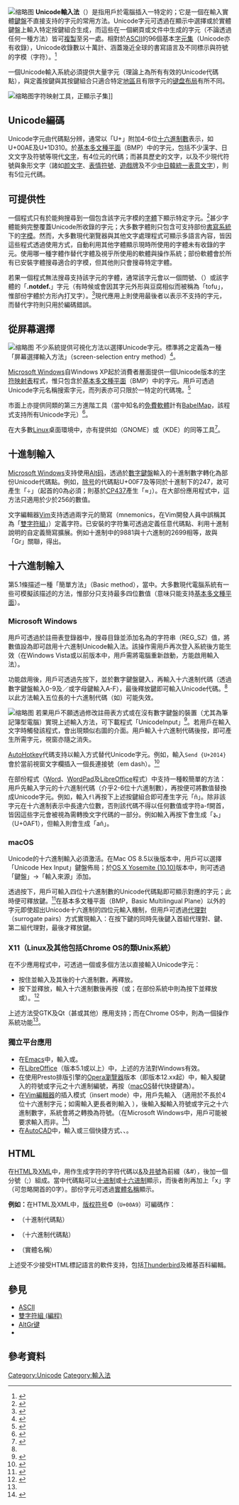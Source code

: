 {{NoteTA
|G1=IT
|G2=Windows
}}

{{Refimprove|time=2020-08-03T05:20:45+00:00}}
[[File:New_Unicode_logo.svg|缩略图]]
'''Unicode輸入法'''（{{lang-en|Unicode input}}）是指用戶於電腦插入一特定的{{tsl|en|Universal Character Set characters|通用字元集字元}}；它是一個在輸入實體[[鍵盤|鍵盤]]不直接支持的字元的常用方法。Unicode字元可透過在顯示中選擇或於實體鍵盤上輸入特定按鍵組合生成，而這些在一個網頁或文件中生成的字元（不論透過任何一種方法）皆可[[剪下、複製、貼上|複製]]至另一處。相對於[[ASCII|ASCII]]的96個基本[[字符编码|字元集]]（Unicode亦有收錄），Unicode收錄數以十萬計、涵蓋幾近全球的書寫語言及不同標示與符號的字模（字符）。<ref>{{Cite web|title=Unicode vs ASCII difference and benefits|url=http://social.msdn.microsoft.com/Forums/sqlserver/en-US/918f7c8b-cc16-4c03-b4f9-f9b0660e0587/unicode-vs-ascii-difference-and-benefits?forum=transactsql|accessdate=2014-02-28|date=2012-02-17|last=Lafontaine|first=Sylvain|format=|publisher=MSDN|language=en-US|archive-date=2022-01-21|archive-url=https://web.archive.org/web/20220121223851/https://social.msdn.microsoft.com/Forums/sqlserver/en-US/918f7c8b-cc16-4c03-b4f9-f9b0660e0587/unicode-vs-ascii-difference-and-benefits?forum=transactsql}}</ref>

一個Unicode輸入系統必須提供大量字元（理論上為所有有效的Unicode代碼點），與定義按鍵與其按鍵組合只適合特定[[区域设置|地區]]且有限字元的[[键盘布局|键盘布局]]有所不同。

[[File:KCharSelect_Mathematical_Operators.png|缩略图]]字符映射工具，正顯示{{Translink|en|Mathematical operators and symbols in Unicode|Unicode中的數學運算子與符號|Unicode數學運算子}}子集]]

== Unicode編碼 ==
Unicode字元由代碼點分辨，通常以「U+」附加4-6位[[十六进制|十六進制數]]表示，如U+00AE及U+1D310。於[[Unicode字符平面映射#基本多文种平面|基本多文種平面]]（BMP）中的字元，包括不少漢字、日文文字及符號等現代[[文字|文字]]，有4位元的代碼；而甚具歷史的文字，以及不少現代符號與象形文字（諸如[[颜文字|颜文字]]、[[表情符號|表情符號]]、[[遊戲牌|遊戲牌]]及不少[[中日韓統一表意文字|中日韓統一表意文字]]），則有5位元代碼。

== 可提供性 ==
一個程式只有於能夠搜尋到一個包含該字元字模的[[计算机字体|字體]]下顯示特定字元。<ref name=":0">{{Cite web|title=How to enter Unicode characters in Microsoft Windows|url=https://www.fileformat.info/tip/microsoft/enter_unicode.htm|accessdate=2012-09-13|author=Andrew Marcuse|date=|format=|publisher=|language=en-US|archive-date=2022-05-15|archive-url=https://web.archive.org/web/20220515181253/https://www.fileformat.info/tip/microsoft/enter_unicode.htm}}</ref>甚少字體能夠完整覆蓋Unicode所收錄的字元；大多數字體則只包含可支持部份[[文字|書寫系統]]下的[[字模|字模]]。然而，大多數現代瀏覽器與其他文字處理程式可顯示多語言內容，皆因這些程式透過使用{{tsl|en|Font substitution|字型替換}}方式，自動利用其他字體顯示現時所使用的字體未有收錄的字元。使用哪一種字體作替代字體及視乎所使用的軟體與操作系統；部份軟體會於所有已安裝字體搜尋適合的字模，但其他則只會搜尋特定字體。

若果一個程式無法搜尋支持該字元的字體，通常該字元會以一個問號、{{tsl|en|Replacement character|替代字符}}（{{unichar|FFFD}}）或該字體的「'''.notdef.'''」字元（有時候或會因其字元外形與豆腐相似而被稱為「tofu」，惟部份字體於方形內打叉字）。<ref>{{Cite web|title=What symbol is the square box shown for non-representable Unicode characters?|url=https://www.quora.com/What-symbol-is-the-square-box-shown-for-non-representable-Unicode-characters|accessdate=2020-08-02|author=|date=|format=|publisher=[[Quora|Quora]]|language=en-US}}</ref>現代應用上則使用最後者以表示不支持的字元，而替代字符則只用於編碼錯誤。

== 從屏幕選擇 ==
[[File:20170802073953!GNOME_Character_Map_3.18.2.png|缩略图]]
不少系統提供可視化方法以選擇Unicode字元。{{tsl|en|ISO/IEC 14755}}標準將之定義為一種「屏幕選擇輸入方法」（screen-selection entry method）<ref>{{Cite web|title=ISO/IEC 14755:1997 Information technology -- Input methods to enter characters from the repertoire of ISO/IEC 10646 with a keyboard or other input device|url=https://www.iso.org/standard/25491.html|accessdate=2017-10-14|author=|date=|format=|publisher=ISO|language=en-US|archive-date=2021-06-19|archive-url=https://web.archive.org/web/20210619195229/https://www.iso.org/standard/25491.html}}</ref>。

[[Microsoft_Windows|Microsoft Windows]]自Windows XP起於消費者層面提供一個Unicode版本的[[字符映射表|字符映射表]]程式，惟只包含於[[Unicode字符平面映射#基本多文种平面|基本多文種平面]]（BMP）中的字元。用戶可透過Unicode字元名稱搜索字元，而列表亦可只限於一特定的代碼塊。<ref>{{Cite web|title=How to Insert Special Characters with Windows 7 Character Map|url=https://www.dummies.com/computers/operating-systems/windows-7/how-to-insert-special-characters-with-windows-7-character-map/|accessdate=2018-12-05|author=Andy Rathbone|date=|format=|publisher=''dummies.com''|language=en-US|archive-date=2021-06-15|archive-url=https://web.archive.org/web/20210615123222/https://www.dummies.com/computers/operating-systems/windows-7/how-to-insert-special-characters-with-windows-7-character-map/}}</ref>

市面上亦提供同類的第三方進階工具（當中知名的[[免費軟體|免費軟體]]計有[[BabelMap|BabelMap]]，該程式支持所有Unicode字元）<ref>{{Cite web|title=Ancient Signs: The Alphabet & the Origins of Writing|url=https://books.google.com/books?id=karqPsgxGT8C&pg=PA48&lpg=PA48&dq=babelmap+unicode&source=bl&ots=aVlQ17-2-2&sig=uwhPysNFJWgpgfZqLTl494UA4Mw&hl=en&sa=X&ved=2ahUKEwjNvtr0sonfAhVNKKwKHYu_AAI4HhDoATAIegQIARAB#v=onepage&q=babelmap%20unicode&f=false|accessdate=2018-12-05|author=|date=|format=|publisher=''books.google.com''|language=en-US}}</ref>。

在大多數[[Linux|Linux]]桌面環境中，亦有提供如{{tsl|en|gucharmap}}（GNOME）或{{tsl|en|kcharselect}}（KDE）的同等工具<ref>{{Cite web|title=Mastering Characters Sets in Linux (Weird Characters, part 2)|url=http://www.linuxplanet.com/linuxplanet/tutorials/6912/1|accessdate=2018-12-05|date=2009-11-25|last=Peck|first=Akkana|format=|publisher=''[[LinuxPlanet|LinuxPlanet]]''|language=en-US|archive-date=2019-05-10|archive-url=https://web.archive.org/web/20190510121857/http://www.linuxplanet.com/linuxplanet/tutorials/6912/1/}}</ref>。

== 十進制輸入 ==
[[Microsoft_Windows|Microsoft Windows]]支持使用[[Alt码|Alt码]]，透過於[[數字鍵盤|數字鍵盤]]輸入的十進制數字轉化為部份Unicode代碼點。例如，[[除号|除号]]的代碼點U+00F7及{{hexadecimal|F7}}等同於十進制下的247，故{{key press|Alt|0}}{{key press|2}}{{key press|4}}{{key press|7}}可產生「÷」（起首的0為必須；{{key press|Alt|2}}{{key press|4}}{{key press|7}}則基於[[CP437|CP437]]產生「≈」）。在大部份應用程式中，這方法只適用於少於256的數值。

文字編輯器[[Vim|Vim]]支持透過兩字元的簡寫（mnemonics，在Vim開發人員中誤稱其為「[[三字符组与双字符组|雙字符組]]」）定義字符。已安裝的字符集可透過定義任意代碼點、利用十進制說明的自定義簡寫擴展。例如十進制中的9881與十六進制的2699相等，故{{code|dig Gr 9881}}與「Gr」關聯，得出{{Unichar|2699|GEAR}}。

== 十六進制輸入 ==
{{tsl|en|ISO/IEC 14755}}第5.1條描述一種「簡單方法」（Basic method），當中。大多數現代電腦系統有一些可模擬該描述的方法，惟部分只支持最多四位數值（意味只能支持[[Unicode字符平面映射#基本多文种平面|基本多文種平面]]）。

=== Microsoft Windows ===
用戶可透過於註冊表登錄器中，搜尋{{code|HKEY_CURRENT_USER\Control Panel\Input Method}}目錄並添加名為{{code|EnableHexNumpad}}的字符串（REG_SZ）值，將數值設為{{code|1}}即可啟用十六進制Unicode輸入法。該操作需用戶再次登入系統後方能生效（在Windows Vista或以前版本中，用戶需將電腦重新啟動，方能啟用輸入法）。

功能啟用後，用戶可透過先按下{{key press|Alt}}，並於數字鍵盤鍵入{{key press|+}}，再輸入十六進制代碼（透過數字鍵盤輸入0-9及／或字母鍵輸入A-F），最後釋放{{key press|Alt}}鍵即可輸入Unicode代碼。<ref name=":0" />以此方法輸入五位長的十六進制代碼（如{{code|U+1F937}}）可能失效。

[[File:Unicodeinput_Window.png|缩略图]]
若果用戶不願透過修改註冊表方式或在沒有數字鍵盤的裝置（尤其為筆記簿型電腦）實現上述輸入方法，可下載程式「UnicodeInput」<ref>{{Cite web|title=UnicodeInput Review|url=https://www.softpedia.com/get/Office-tools/Other-Office-Tools/UnicodeInput.shtml|accessdate=2018-11-28|date=|last=Opris|first=Elena|format=|publisher=''[[Softpedia|Softpedia]]''|language=en-US|archive-date=2021-11-22|archive-url=https://web.archive.org/web/20211122170604/https://www.softpedia.com/get/Office-tools/Other-Office-Tools/UnicodeInput.shtml}}</ref>。若用戶在輸入文字時觸發該程式，會出現類似右圖的介面。用戶輸入十六進制代碼後按{{key press|Enter}}，即可產生所需字元，視窗亦隨之消失。

[[AutoHotkey|AutoHotkey]]代碼支持以輸入方式替代Unicode字元。例如，輸入<code>Send {U+2014}</code>會於當前視窗文字欄插入一個長連接號（em dash）。<ref>{{Cite web|title=Send Keys & Clicks|url=https://autohotkey.com/docs/commands/Send.htm|accessdate=2020-08-02|author=|date=|format=|publisher=AutoHotkey Foundation LLC. Copyright © 2003–2018|language=en|archive-date=2022-05-14|archive-url=https://web.archive.org/web/20220514183450/https://www.autohotkey.com/docs/commands/Send.htm}}</ref>

在部份程式（[[Microsoft_Word|Word]]、[[WordPad|WordPad]]及[[LibreOffice|LibreOffice]]程式）中支持一種較簡單的方法：用戶先輸入字元的十六進制代碼（介乎2-6位十六進制數），再按{{key press|Alt|X}}便可將數值替換成Unicode字元。例如，輸入<code>fl</code>再按下上述按鍵組合即可產生字元「ñ」。除非該字元在十六進制表示中長達六位數，否則該代碼不得以任何數值或字符a-f開首，皆因這些字元會被視為需轉換文字代碼的一部分。例如輸入{{code|afl}}再按下{{key press|Alt|X}}會生成「૱」（U+0AF1），但輸入{{code|a0000f1}}則會生成「añ」。

=== macOS ===
Unicode的十六進制輸入必須激活。在Mac OS 8.5以後版本中，用戶可以選擇「Unicode Hex Input」鍵盤佈局；於[[OS_X_Yosemite|OS X Yosemite (10.10)]]版本中，則可透過「鍵盤」→「輸入來源」添加。

透過按下{{key press|Option}}，用戶可輸入四位十六進制數的Unicode代碼點即可顯示對應的字元；此時便可釋放{{key press|Option}}鍵。<ref>{{Cite web|title=typing special and accented characters|url=http://mac.sillydog.org/archives/001703.php|accessdate=2020-08-02|author=Antony|date=2006-12-20|format=|publisher=MacCentre701|language=en|archiveurl=https://web.archive.org/web/20080309212927/http://mac.sillydog.org/archives/001703.php|archivedate=2008-03-09|dead-url=yes}}</ref>在基本多文種平面（BMP，Basic Multilingual Plane）以外的字元即使超出Unicode十六進制的四位元輸入機制，但用戶可透過[[UTF-16#UTF16描述|代理對]]（surrogate pairs）方式實現輸入：在按下{{key press|Option}}鍵的同時先後鍵入首組代理對、{{key press|+}}鍵、第二組代理對，最後才釋放{{key press|Option}}鍵。

=== X11（Linux及其他包括Chrome OS的類Unix系統） ===
在不少應用程式中，可透過一個或多個方法以直接輸入Unicode字元：
* 按住{{key press|Ctrl|Shift}}並輸入{{key press|u}}及其後的十六進制數，再釋放{{key press|Ctrl|Shift}}。
* 按下{{key press|Ctrl|Shift|u}}並釋放，輸入十六進制數後再按{{key press|Enter}}（或{{key press|Space}}；在部份系統中則為按下並釋放{{key press|Shift}}或{{key press|Ctrl}}）。<ref name=":1">{{Cite web|title=Type Special Characters with a Chromebook (Accents, Symbols, Em Dashes)|url=https://www.groovypost.com/howto/type-special-characters-chromebook-accents-symbols-em-dashes|accessdate=2020-02-28|date=2018-04-20|last=Jack|first=Busch|format=|publisher=''groovypost.com''|language=en-US|archive-date=2021-12-04|archive-url=https://web.archive.org/web/20211204172047/https://www.groovypost.com/howto/type-special-characters-chromebook-accents-symbols-em-dashes/}}</ref>
上述方法受GTK及Qt（甚或其他）應用支持；而在Chrome OS中，則為一個操作系統功能<ref name=":1" />。

=== 獨立平台應用 ===
* 在[[Emacs|Emacs]]中，輸入{{key press|[[Ctrl|Ctrl]]|x}}{{key press|8}}{{key press|enter}}或{{key press|[[Meta|Meta]]|x}}{{code|insert-char}}。
* 在[[LibreOffice|LibreOffice]]（版本5.1或以上）中，上述的{{key press|Alt|X}}方法對Windows有效。
* 在使用Presto排版引擎的[[Opera瀏覽器|Opera瀏覽器]]版本（即版本12.xx起）中，輸入擬鍵入的符號或字元之十六進制編號，再按{{key press|Ctrl|Shift|x}}（[[macOS|macOS]]替代快捷鍵為{{key press|[[Meta|Meta]]|Shift||x}}）。
* 在[[Vim|Vim編輯器]]的插入模式（insert mode）中，用戶先輸入{{key press|Ctrl|V}} {{key press|u}}（適用於不長於4位十六進制字元；如需輸入更長者則輸入{{key press|Ctrl|V}} {{key press|Shift|U}}），後輸入擬輸入符號或字元之十六進制數字，系統會將之轉換為符號。（在Microsoft Windows中，用戶可能被要求輸入{{key press|Ctrl|Q}}而非{{key press|Ctrl|V}}。<ref>{{Cite web|title=Vim documentation: gui_w32|url=http://vimdoc.sourceforge.net/htmldoc/gui_w32.html#mswin.vim|accessdate=2020-08-02|author=|date=|format=|publisher=|language=en-US|archive-date=2021-09-09|archive-url=https://web.archive.org/web/20210909173425/http://vimdoc.sourceforge.net/htmldoc/gui_w32.html#mswin.vim}}</ref>）
* 在[[AutoCAD|AutoCAD]]中，輸入{{code|\U2300}}或三個快捷方式{{code|%%c}}、{{code|%%d}}、{{code|%%p}}。

== HTML ==
{{main|字符值引用}}
在[[HTML|HTML]]及[[XML|XML]]中，用作生成字符的字符代碼以[[&|&]]及[[井號|井號]]為前綴（&#），後加一個分號（;）組成。當中代碼點可以[[十进制|十进制]]或[[十六进制|十六进制]]顯示，而後者則再加上「x」字（可忽略開首的0字）。部份字元可透過[[XML与HTML字符实体引用列表|實體名稱]]顯示。

'''例如：'''在HTML及XML中，[[版权符号|版权符号]]©（<code>U+00A9</code>）可編碼作：
* {{code|©}}（十進制代碼點）
* {{code|©}}（十六進制代碼點）
* {{code|©}}（實體名稱）

上述受不少接受HTML標記語言的軟件支持，包括[[Thunderbird|Thunderbird]]及維基百科編輯。

== 參見 ==
* [[ASCII|ASCII]]
* [[三字符组与双字符组|雙字符組 (編程)]]
* [[AltGr键|AltGr键]]
* {{tsl|en|Compose key|多功能键}}

== 參考資料 ==
{{references}}

{{Unicode related}}

[[Category:Unicode|Category:Unicode]]
[[Category:輸入法|Category:輸入法]]